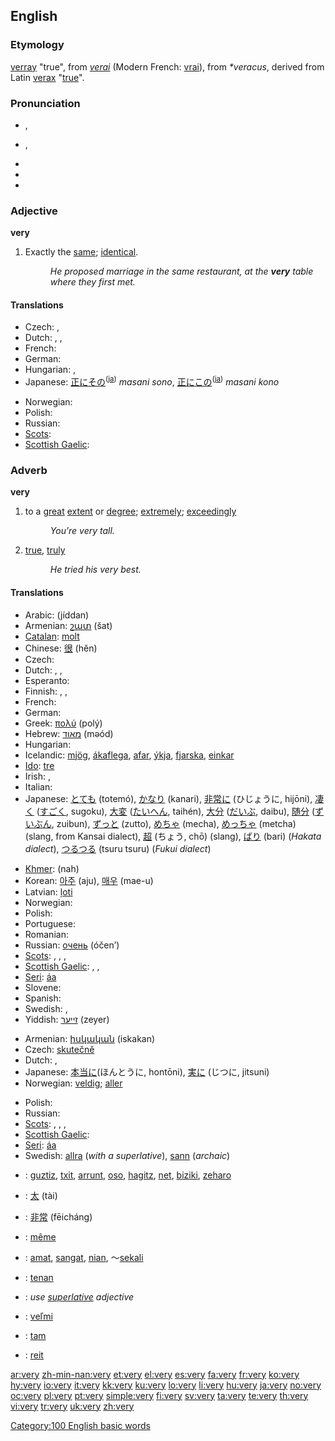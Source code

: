 {{wikipedia}}
==English==

{{rank|than|some|other|67|very|upon|man|may}}

===Etymology===
{{etyl|enm}} [[verray]] "true", from {{etyl|fro}} ''[[verai]]'' (Modern French: [[vrai]]), from {{VL.}} ''*veracus'', derived from Latin [[verax]] "[[true]]".

===Pronunciation===
* {{a|UK}} {{IPA|/ˈvɛɹɪ/}}, {{SAMPA|/"vEr\ɪ/}}
* {{a|US}} {{IPA|/ˈvɛɹi/}}, {{SAMPA|/"vEr\i/}}
* {{audio|en-us-very.ogg|Audio (US)}}
* {{hyphenation|ver|y}}
* {{rhymes|ɛri}}

===Adjective===
'''very'''

# Exactly the [[same]]; [[identical]].
#: ''He proposed marriage in the same restaurant, at the '''very''' table where they first met.''

====Translations====
{{trans-top|exactly the same; identical}}
* Czech: {{t-|cs|týž}}, {{t-|cs|tentýž}}
* Dutch: {{t+|nl|zelfde}}, {{t+|nl|dezelfde}}, {{t+|nl|hetzelfde}}
* French: {{t+|fr|même}}
* German: {{t|de|derselbe}}
* Hungarian: {{t+|hu|ugyanaz}}, {{t-|hu|egyazon}}
* Japanese: [[正に]][[その]]<sup>([[:ja:正にその|ja]])</sup> ''masani sono'', [[正に]][[この]]<sup>([[:ja:正にこの|ja]])</sup> ''masani kono''
{{trans-mid}}
* Norwegian: {{t-|no|samme}}
* Polish: {{t-|pl|identyczny}}
* Russian: {{t+|ru|самый||tr=sámyj|sc=Cyrl}}
* [[Scots]]: {{tø|sco|vera|xs=Scots}}
* [[Scottish Gaelic]]: {{t-|gd|aon}}
{{trans-bottom}}

===Adverb===
'''very'''

# to a [[great]] [[extent]] or [[degree]]; [[extremely]]; [[exceedingly]]
#: ''You’re very tall.''
# [[true]], [[truly]]
#: ''He tried his very best.''

====Translations====
{{trans-top|to a high degree}}
* Arabic: {{Arab|[[جدا|جِدًا]]}} (jíddan)
* Armenian: [[շատ]] (šat)
* [[Catalan]]: [[molt]]
* Chinese: [[很]] (hĕn)
* Czech: {{t+|cs|velmi}}
* Dutch: {{t+|nl|zeer}}, {{t+|nl|heel}}, {{t+|nl|erg}}
* Esperanto: {{t+|eo|tre|xs=Esperanto}}
* Finnish: {{t+|fi|erittäin}}, {{t+|fi|kovin}}, {{t+|fi|hyvin}}
* French: {{t+|fr|très}}
* German: {{t+|de|sehr}}
* Greek: [[πολύ]] (polý)
* Hebrew: [[מאוד]] (məód)
* Hungarian: {{t+|hu|nagyon}}
* Icelandic: [[mjög]], [[ákaflega]], [[afar]], [[ýkja]], [[fjarska]], [[einkar]]
* [[Ido]]: [[tre]]
* Irish: {{t-|ga|an-|xs=Irish}}, {{t-|ga|ana-|xs=Irish}}
* Italian: {{t+|it|molto}}
* Japanese: [[とても]] (totemó), [[かなり]] (kanari), [[非常に]] (ひじょうに, hijōni), [[凄く]] ([[すごく]], sugoku), [[大変]] ([[たいへん]], taihén), [[大分]] ([[だいぶ]], daibu), [[随分]] ([[ずいぶん]], zuibun), [[ずっと]] (zutto), [[めちゃ]] (mecha), [[めっちゃ]] (metcha) (slang, from Kansai dialect), [[超]] (ちょう, chō) (slang), [[ばり]] (bari) (''Hakata dialect''), [[つるつる]] (tsuru tsuru) (''Fukui dialect'')
{{trans-mid}}
* [[Khmer]]: {{Khmr|[[ណាស់]]}} (nah)
* Korean: [[아주]] (aju), [[매우]] (mae-u)
* Latvian: [[ļoti]]
* Norwegian: {{t+|no|veldig}}
* Polish: {{t+|pl|bardzo}}
* Portuguese: {{t+|pt|muito}}
* Romanian: {{t-|ro|foarte}}
* Russian: [[очень]] (óčen’)
* [[Scots]]: {{tø|sco|gey|xs=Scots}}, {{tø|sco|unco|xs=Scots}}, {{tø|sco|vera|xs=Scots}},
* [[Scottish Gaelic]]: {{t-|gd|glé|xs=Scottish Gaelic}}, {{t-|gd|ro|xs=Scottish Gaelic}}, {{t-|gd|fìor}}
* [[Seri]]: [[áa]]
* Slovene: {{t+|sl|zelo}}
* Spanish: {{t+|es|muy}}
* Swedish: {{t+|sv|mycket}}, {{t+|sv|väldigt}}
* Yiddish: [[זייער]] (zeyer)
{{trans-bottom}}

{{trans-top|true, truly}}
* Armenian: [[իսկական]] (iskakan)
* Czech: [[skutečně]]
* Dutch: {{t+|nl|echt}}, {{t+|nl|uiterst}}
* Japanese: [[本当に]](ほんとうに, hontōni), [[実に]] (じつに, jitsuni)
* Norwegian: [[veldig]]; [[aller]]
{{trans-mid}}
* Polish: {{t-|pl|naprawdę}}
* Russian: {{t+|ru|самый|tr=sámyj|sc=Cyrl}}
* [[Scots]]: {{tø|sco|gey|xs=Scots}}, {{tø|sco|unco|xs=Scots}}, {{tø|sco|vera|xs=Scots}},
* [[Scottish Gaelic]]: {{t-|gd|fìor}}
* [[Seri]]: [[áa]]
* Swedish: [[allra]] (''with a superlative''), [[sann]] (''archaic'')
{{trans-bottom}}

{{checktrans-top}}
* {{ttbc|Basque}}: [[guztiz]], [[txit]], [[arrunt]], [[oso]], [[hagitz]], [[net]], [[biziki]], [[zeharo]]
* {{ttbc|CJKV Characters}}: [[太]] (tài)
* {{ttbc|Chinese}}: [[非常]] (fēicháng)
* {{ttbc|French}}: [[même]]
* {{ttbc|Indonesian}}: [[amat]], [[sangat]], [[nian]], ～[[sekali]]
{{checktrans-mid}}
* {{ttbc|Javanese}}: [[tenan]]
* {{ttbc|Latin}}: ''use [[superlative]] adjective''
* {{ttbc|Slovak}}: [[veľmi]]
* {{ttbc|Turkish}}: [[tam]]
* {{ttbc|Welsh}}: [[reit]]
{{checktrans-bottom}}

[[Category:100 English basic words]]


[[ar:very]]
[[zh-min-nan:very]]
[[et:very]]
[[el:very]]
[[es:very]]
[[fa:very]]
[[fr:very]]
[[ko:very]]
[[hy:very]]
[[io:very]]
[[it:very]]
[[kk:very]]
[[ku:very]]
[[lo:very]]
[[li:very]]
[[hu:very]]
[[ja:very]]
[[no:very]]
[[oc:very]]
[[pl:very]]
[[pt:very]]
[[simple:very]]
[[fi:very]]
[[sv:very]]
[[ta:very]]
[[te:very]]
[[th:very]]
[[vi:very]]
[[tr:very]]
[[uk:very]]
[[zh:very]]